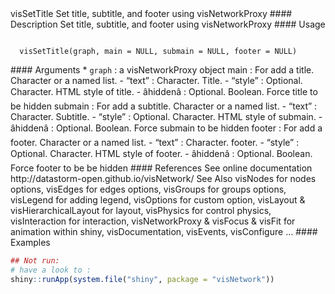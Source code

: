 
visSetTitle Set title, subtitle, and footer using visNetworkProxy
#### Description
Set title, subtitle, and footer using visNetworkProxy
#### Usage
<pre><code>
  visSetTitle(graph, main = NULL, submain = NULL, footer = NULL)
</code></pre>
  #### Arguments
  * ``graph`` : a visNetworkProxy object
main : For add a title. Character or a named list.
-  "text" : Character. Title.
-  "style" : Optional. Character. HTML style of title.
-  âhiddenâ : Optional. Boolean. Force title to be hidden
submain : For add a subtitle. Character or a named list.
-  "text" : Character. Subtitle.
-  "style" : Optional. Character. HTML style of submain.
-  âhiddenâ : Optional. Boolean. Force submain to be hidden
footer : For add a footer. Character or a named list.
-  "text" : Character. footer.
-  "style" : Optional. Character. HTML style of footer.
-  âhiddenâ : Optional. Boolean. Force footer to be be hidden
#### References
See online documentation http://datastorm-open.github.io/visNetwork/
  See Also
visNodes for nodes options, visEdges for edges options, visGroups for groups options, visLegend
for adding legend, visOptions for custom option, visLayout & visHierarchicalLayout for layout,
visPhysics for control physics, visInteraction for interaction, visNetworkProxy & visFocus & visFit
for animation within shiny, visDocumentation, visEvents, visConfigure ...
#### Examples
```r
## Not run:
# have a look to :
shiny::runApp(system.file("shiny", package = "visNetwork"))
```
